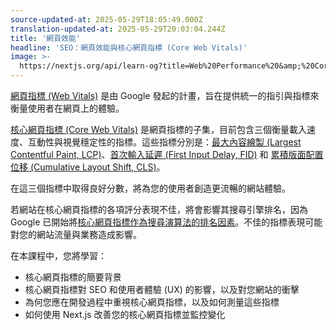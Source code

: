 ```yaml
---
source-updated-at: 2025-05-29T18:05:49.000Z
translation-updated-at: 2025-05-29T20:03:04.244Z
title: '網頁效能'
headline: 'SEO：網頁效能與核心網頁指標 (Core Web Vitals)'
image: >-
  https://nextjs.org/api/learn-og?title=Web%20Performance%20&amp;%20Core%20Web%20Vitals&amp;chapter=16
---
```


[網頁指標 (Web Vitals)](https://web.dev/vitals/) 是由 Google 發起的計畫，旨在提供統一的指引與指標來衡量使用者在網頁上的體驗。

[核心網頁指標 (Core Web Vitals)](https://developers.google.com/search/blog/2020/11/timing-for-page-experience) 是網頁指標的子集，目前包含三個衡量載入速度、互動性與視覺穩定性的指標。這些指標分別是：[最大內容繪製 (Largest Contentful Paint, LCP)](/learn/seo/lcp)、[首次輸入延遲 (First Input Delay, FID)](/learn/seo/fid) 和 [累積版面配置位移 (Cumulative Layout Shift, CLS)](/learn/seo/cls)。

在這三個指標中取得良好分數，將為您的使用者創造更流暢的網站體驗。

若網站在核心網頁指標的各項評分表現不佳，將會影響其搜尋引擎排名，因為 Google 已開始將[核心網頁指標作為搜尋演算法的排名因素](https://developers.google.com/search/blog/2020/11/timing-for-page-experience)。不佳的指標表現可能對您的網站流量與業務造成影響。

在本課程中，您將學習：

* 核心網頁指標的簡要背景
* 核心網頁指標對 SEO 和使用者體驗 (UX) 的影響，以及對您網站的衝擊
* 為何您應在開發過程中重視核心網頁指標，以及如何測量這些指標
* 如何使用 Next.js 改善您的核心網頁指標並監控變化
